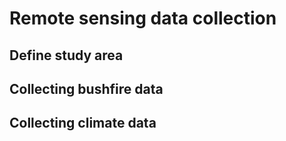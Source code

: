 # Remote sensing data collection

## Define study area

## Collecting bushfire data

## Collecting climate data

